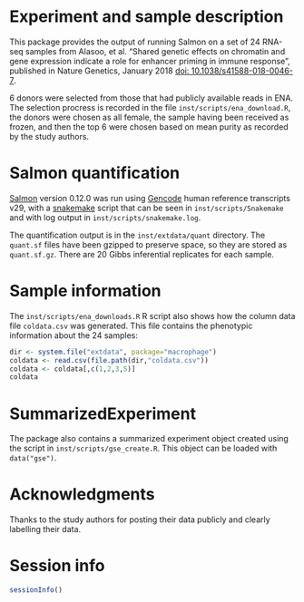 <!--
%\VignetteEngine{knitr::knitr}
%\VignetteIndexEntry{Salmon quantifications for human macrophage immune response experiment}
-->

# Experiment and sample description

This package provides the output of running Salmon on a set of 24
RNA-seq samples from Alasoo, et al. "Shared genetic effects on
chromatin and gene expression indicate a role for enhancer priming in
immune response", published in Nature Genetics, January 2018 
[doi: 10.1038/s41588-018-0046-7](https://doi.org/10.1038/s41588-018-0046-7).

6 donors were selected from those that had publicly available reads in
ENA. The selection procress is recorded in the file
`inst/scripts/ena_download.R`, the donors were chosen as all female,
the sample having been received as frozen, and then the top 6 were
chosen based on mean purity as recorded by the study authors.

# Salmon quantification

[Salmon](https://combine-lab.github.io/salmon/)
version 0.12.0 was run using 
[Gencode](https://www.gencodegenes.org/)
human reference transcripts v29, with a 
[snakemake](https://snakemake.readthedocs.io/en/stable/) 
script that can be seen in `inst/scripts/Snakemake` and with 
log output in `inst/scripts/snakemake.log`. 

The quantification output is in the `inst/extdata/quant`
directory. The `quant.sf` files have been gzipped to preserve space,
so they are stored as `quant.sf.gz`. There are 20 Gibbs inferential
replicates for each sample.

# Sample information

The `inst/scripts/ena_downloads.R` R script also shows how the column
data file `coldata.csv` was generated. This file contains the
phenotypic information about the 24 samples:

```r
dir <- system.file("extdata", package="macrophage")
coldata <- read.csv(file.path(dir,"coldata.csv"))
coldata <- coldata[,c(1,2,3,5)]
coldata
```

# SummarizedExperiment

The package also contains a summarized experiment object created
using the script in `inst/scripts/gse_create.R`. This object can be
loaded with `data("gse")`.

# Acknowledgments 

Thanks to the study authors for posting their data publicly and
clearly labelling their data.

# Session info

```r
sessionInfo()
```
